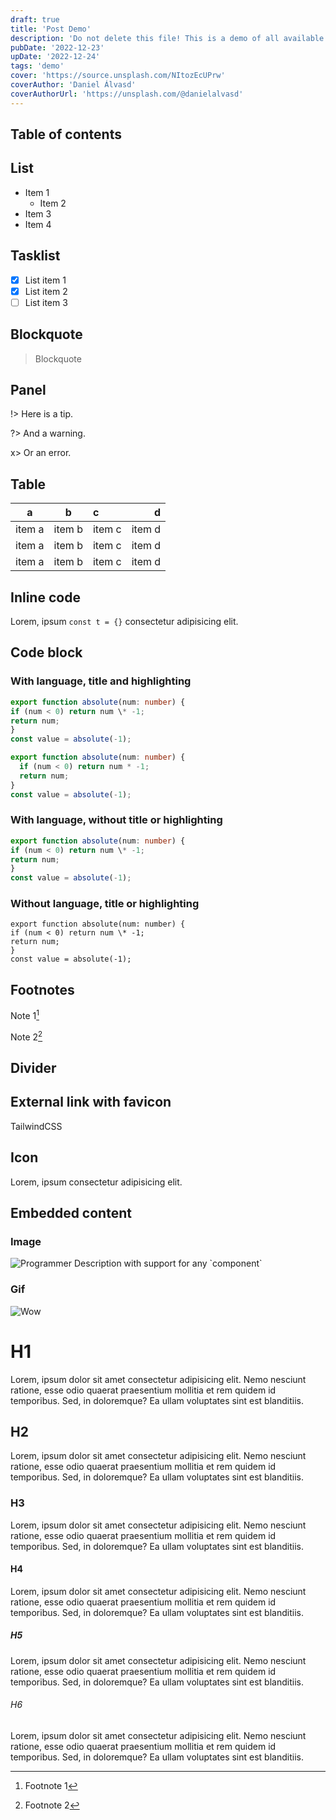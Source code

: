 ```yaml
---
draft: true
title: 'Post Demo'
description: 'Do not delete this file! This is a demo of all available components that can be utilized in posts. This demo is used for testing and should not be exposed on the website or in the sitemap.'
pubDate: '2022-12-23'
upDate: '2022-12-24'
tags: 'demo'
cover: 'https://source.unsplash.com/NItozEcUPrw'
coverAuthor: 'Daniel Álvasd'
coverAuthorUrl: 'https://unsplash.com/@danielalvasd'
---
```


## Table of contents

## List

- Item 1
  - Item 2
- Item 3
- Item 4

## Tasklist

- [x] List item 1
- [x] List item 2
- [ ] List item 3

## Blockquote

> Blockquote

## Panel

!> Here is a tip.

?> And a warning.

x> Or an error.

## Table

| a      |   b    | c      |      d |
| ------ | :----: | :----- | -----: |
| item a | item b | item c | item d |
| item a | item b | item c | item d |
| item a | item b | item c | item d |

## Inline code

Lorem, ipsum `const t = {}` consectetur adipisicing elit.

## Code block

### With language, title and highlighting

```typescript title="examples/index.ts" {1-3,6}
export function absolute(num: number) {
if (num < 0) return num \* -1;
return num;
}
const value = absolute(-1);

export function absolute(num: number) {
  if (num < 0) return num * -1;
  return num;
}
const value = absolute(-1);
```

### With language, without title or highlighting

```typescript
export function absolute(num: number) {
if (num < 0) return num \* -1;
return num;
}
const value = absolute(-1);
```

### Without language, title or highlighting

```
export function absolute(num: number) {
if (num < 0) return num \* -1;
return num;
}
const value = absolute(-1);
```

## Footnotes

Note 1[^1]

Note 2[^2]

## Divider

<Divider />

## External link with favicon

<ExternalLink href="https://tailwindcss.com/" favicon>
  TailwindCSS
</ExternalLink>

## Icon

Lorem, ipsum <Icon name="smiling-face-with-smiling-eyes" /> consectetur adipisicing elit.

## Embedded content

### Image

<Image src="https://source.unsplash.com/FCHlYvR5gJI" alt="Programmer">
  Description with support for any `component`
</Image>

### Gif

<Image src="https://media.giphy.com/media/oYtVHSxngR3lC/giphy.gif" alt="Wow" />

# H1

Lorem, ipsum dolor sit amet consectetur adipisicing elit. Nemo nesciunt ratione, esse odio quaerat praesentium mollitia et rem quidem id temporibus. Sed, in doloremque? Ea ullam voluptates sint est blanditiis.

## H2

Lorem, ipsum dolor sit amet consectetur adipisicing elit. Nemo nesciunt ratione, esse odio quaerat praesentium mollitia et rem quidem id temporibus. Sed, in doloremque? Ea ullam voluptates sint est blanditiis.

### H3

Lorem, ipsum dolor sit amet consectetur adipisicing elit. Nemo nesciunt ratione, esse odio quaerat praesentium mollitia et rem quidem id temporibus. Sed, in doloremque? Ea ullam voluptates sint est blanditiis.

#### H4

Lorem, ipsum dolor sit amet consectetur adipisicing elit. Nemo nesciunt ratione, esse odio quaerat praesentium mollitia et rem quidem id temporibus. Sed, in doloremque? Ea ullam voluptates sint est blanditiis.

##### H5

Lorem, ipsum dolor sit amet consectetur adipisicing elit. Nemo nesciunt ratione, esse odio quaerat praesentium mollitia et rem quidem id temporibus. Sed, in doloremque? Ea ullam voluptates sint est blanditiis.

###### H6

Lorem, ipsum dolor sit amet consectetur adipisicing elit. Nemo nesciunt ratione, esse odio quaerat praesentium mollitia et rem quidem id temporibus. Sed, in doloremque? Ea ullam voluptates sint est blanditiis.

[^1]: Footnote 1

[^2]: Footnote 2
